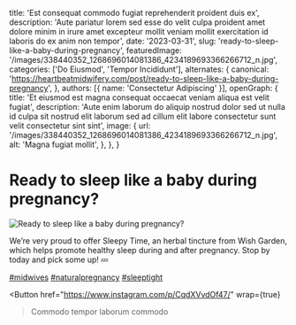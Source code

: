   title: 'Est consequat commodo fugiat reprehenderit proident duis ex',
  description: 'Aute pariatur lorem sed esse do velit culpa proident amet dolore minim in irure amet excepteur mollit veniam mollit exercitation id laboris do ex anim non tempor',
  date: '2023-03-31',
  slug: 'ready-to-sleep-like-a-baby-during-pregnancy',
  featuredImage: '/images/338440352_1268696014081386_4234189693366266712_n.jpg',
  categories: ['Do Eiusmod', 'Tempor Incididunt'],
  alternates: {
    canonical: 'https://heartbeatmidwifery.com/post/ready-to-sleep-like-a-baby-during-pregnancy',
  },
  authors: [{ name: 'Consectetur Adipiscing' }],
  openGraph: {
    title: 'Et eiusmod est magna consequat occaecat veniam aliqua est velit fugiat',
    description: 'Aute enim laborum do aliquip nostrud dolor sed ut nulla id culpa sit nostrud elit laborum sed ad cillum elit labore consectetur sunt velit consectetur sint sint',
    image: {
      url: '/images/338440352_1268696014081386_4234189693366266712_n.jpg',
      alt: 'Magna fugiat mollit',
    },
  },
}


# Ready to sleep like a baby during pregnancy?

<Image
  src="/images/338440352_1268696014081386_4234189693366266712_n.jpg"
  size="large"
  wrap={true}
  alt="Ready to sleep like a baby during pregnancy?"
/>

We’re very proud to offer Sleepy Time, an herbal tincture from Wish Garden, which helps promote healthy sleep during and after pregnancy. Stop by today and pick some up! 💤

[#midwives](https://www.instagram.com/explore/tags/midwives/) [#naturalpregnancy](https://www.instagram.com/explore/tags/naturalpregnancy/) [#sleeptight](https://www.instagram.com/explore/tags/sleeptight/)

<Button
  href="https://www.instagram.com/p/CqdXVvdOf47/"
  wrap={true}
>Commodo tempor laborum commodo</Button>
